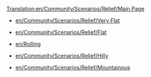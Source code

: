 [[Translation:en/Community/Scenarios/Relief/Main Page]]
*[[en/Community/Scenarios/Relief/Very Flat]]

*[[en/Community/Scenarios/Relief/Flat]]

*[[en/Rolling]]

*[[en/Community/Scenarios/Relief/Hilly]]

*[[en/Community/Scenarios/Relief/Mountainous]]